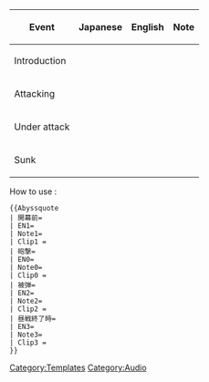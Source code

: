 {| class="wikitable"
!Event
!Japanese
!English
!Note
|-
| Introduction<br />{{{Clip1|}}}
|{{{開幕前|}}}
|{{{EN1|}}}
|{{{Note1|}}}
|-
| Attacking<br />{{{Clip0|}}}
|{{{砲撃|}}}
|{{{EN0|}}}
|{{{Note0|}}}
|-
| Under attack<br />{{{Clip2|}}}
|{{{被弾|}}}
|{{{EN2|}}}
|{{{Note2|}}}
|-
| Sunk<br />{{{Clip3|}}}
|{{{昼戦終了時|}}}
|{{{EN3|}}}
|{{{Note3|}}}
|}

<noinclude>
How to use :
<pre>
{{Abyssquote
| 開幕前=
| EN1=
| Note1=
| Clip1 =
| 砲撃=
| EN0=
| Note0=
| Clip0 =
| 被弾=
| EN2=
| Note2=
| Clip2 =
| 昼戦終了時=
| EN3=
| Note3=
| Clip3 =
}}
</pre>
[[Category:Templates]] [[Category:Audio]]
</noinclude>